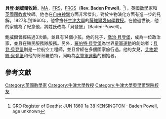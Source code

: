 {{refimprove|time=2010-06-22T06:45:52+00:00}}
{{Infobox scientist
|name              = 貝登·鮑威爾
|box_width         =
|image             = Rev Baden Powell.jpg
|image_width       =
|caption           =
|birth_date        = {{birth date|df=yes|1796|8|22}}
|birth_place       =
|death_date        = {{death date and age|df=yes|1860|6|11|1796|8|22}}
|death_place       = 英國倫敦[[肯辛頓|肯辛頓]]
|residence         =
|citizenship       =
|nationality       =
|ethnicity         =
|field             =
|work_institutions =
|alma_mater        =
|doctoral_advisor  =
|doctoral_students =
|known_for         =
|author_abbrev_bot =
|author_abbrev_zoo =
|influences        =
|influenced        =
|prizes            =
|religion          =
|footnotes         =
|signature         =
}}

'''貝登·鮑威爾牧師'''，[[Master_of_Arts_(Oxbridge)|MA]]，[[Royal_Society|FRS]]，[[Royal_Geographical_Society|FRGS]]（'''Rev. Baden Powell'''，{{bd|1796年|8月2日|1860年|6月11日}}<ref>GRO Register of Deaths: JUN 1860 1a 38 KENSINGTON - Baden Powell, age unknown</ref>），英國數學家和[[英國國教會|英國國教會]]牧師。他也在[[自由神學|自由神學]]方面非常傑出，對於生物演化方面有進一步的見解。1827年到1860年，他曾擔任[[牛津大學|牛津大學]]的[[薩維爾幾何學教授|薩維爾幾何學教授]]。在他過世後，他的家族為了紀念他，將姓氏改為「貝登堡」（Baden-Powell）。

鮑威爾曾經結過3次婚，並且有14個小孩。他的兒子，[[喬治·貝登堡|喬治·貝登堡]]，成為一位政治家，並且在殖民服務隊服務。另外，[[羅伯特·貝登堡|羅伯特·貝登堡]]為世界[[童軍運動|童軍運動]]的創始者；[[貝登·貝登堡|貝登·貝登堡]]則是一位航空工程師，並且曾經在多個國家旅行過。他的女兒，[[艾格妮絲·貝登堡|艾格妮絲·貝登堡]]和他的哥哥羅伯特，同時為[[女童軍運動|女童軍運動]]的創始者。

==參考文獻==
<small>
<references/>
</small>

{{萨维尔教授}}
{{Authority control}}
{{DEFAULTSORT:Powell}}
[[Category:英國數學家|Category:英國數學家]]
[[Category:牛津大學教授|Category:牛津大學教授]]
[[Category:牛津大學奧里爾學院校友|Category:牛津大學奧里爾學院校友]]